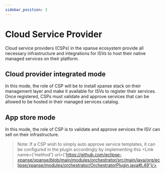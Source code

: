 ```yaml
---
sidebar_position: 3
---
```



# Cloud Service Provider

Cloud service providers (CSPs) in the xpanse ecosystem provide all necessary infrastructure and integrations for ISVs
to host their native managed services on their platform.

## Cloud provider integrated mode

In this mode, the role of CSP will be to install xpanse stack on their management layer and make it available for
ISVs to register their services. Once registered, CSPs must validate and approve services that can be allowed to be
hosted in their managed services catalog.

## App store mode

In this mode, the role of CSP is to validate and approve services the ISV can sell on their infrastructure.

> Note: If a CSP wish to simply auto approve service templates, it can be configured in the plugin accordingly by
> implementing this <Link name={'method'} url={'https://github.com/eclipse-xpanse/xpanse/blob/main/modules/orchestrator/src/main/java/org/eclipse/xpanse/modules/orchestrator/OrchestratorPlugin.java#L49'}/>.
